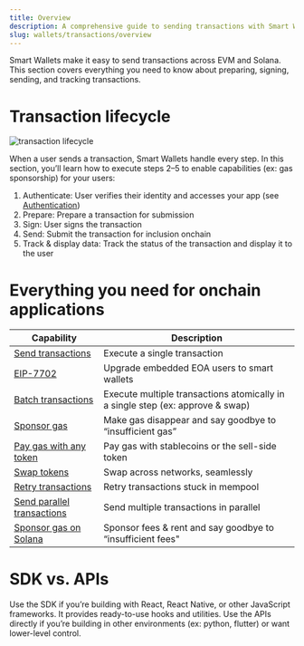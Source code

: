 ```yaml
---
title: Overview
description: A comprehensive guide to sending transactions with Smart Wallets
slug: wallets/transactions/overview
---
```


Smart Wallets make it easy to send transactions across EVM and Solana. This section covers everything you need to know about preparing, signing, sending, and tracking transactions.

# Transaction lifecycle

<img
  src="/images/wallets/transaction_lifecycle.png"
  alt="transaction lifecycle"
/>

When a user sends a transaction, Smart Wallets handle every step. In this section, you’ll learn how to execute steps 2–5 to enable capabilities (ex: gas sponsorship) for your users:

1. Authenticate: User verifies their identity and accesses your app (see [Authentication](/wallets/authentication/overview))
2. Prepare: Prepare a transaction for submission
3. Sign: User signs the transaction
4. Send: Submit the transaction for inclusion onchain
5. Track & display data: Track the status of the transaction and display it to the user

# Everything you need for onchain applications

| Capability                                                            | Description                                                                                           |
| --------------------------------------------------------------------- | ----------------------------------------------------------------------------------------------------- |
| [Send transactions](/wallets/transactions/send-transactions)          | Execute a single transaction                                                                          |
| [EIP-7702](/wallets/transactions/using-eip-7702)                      | Upgrade embedded EOA users to smart wallets                                                           |
| [Batch transactions](/wallets/transactions/send-batch-transactions)  | Execute multiple transactions atomically in a single step (ex: approve & swap)                        |
| [Sponsor gas](/docs/wallets/transactions/sponsor-gas)                 | Make gas disappear and say goodbye to “insufficient gas”                                              |
| [Pay gas with any token](/wallets/transactions/pay-gas-with-any-token)| Pay gas with stablecoins or the sell-side token                                                       |
| [Swap tokens](/wallets/transactions/swap-tokens)                      | Swap across networks, seamlessly                                                                      |
| [Retry transactions](/wallets/transactions/retry-transactions)        | Retry transactions stuck in mempool                                                                   |
| [Send parallel transactions](/wallets/transactions/send-parallel-transactions) | Send multiple transactions in parallel                                                                |
| [Sponsor gas on Solana](/wallets/transactions/solana/sponsor-gas)     | Sponsor fees & rent and say goodbye to “insufficient fees"                                            |

# SDK vs. APIs

Use the SDK if you’re building with React, React Native, or other JavaScript frameworks. It provides ready-to-use hooks and utilities. Use the APIs directly if you’re building in other environments (ex: python, flutter) or want lower-level control.
